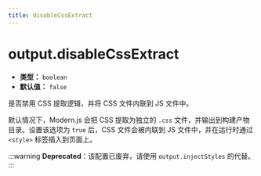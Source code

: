 ```yaml
---
title: disableCssExtract
---
```


# output.disableCssExtract

- **类型：** `boolean`
- **默认值：** `false`

是否禁用 CSS 提取逻辑，并将 CSS 文件内联到 JS 文件中。

默认情况下，Modern.js 会把 CSS 提取为独立的 `.css` 文件，并输出到构建产物目录。设置该选项为 `true` 后，CSS 文件会被内联到 JS 文件中，并在运行时通过 `<style>` 标签插入到页面上。

:::warning
**Deprecated**：该配置已废弃，请使用 `output.injectStyles` 的代替。
:::
